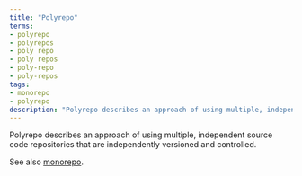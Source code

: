 ```yaml
---
title: "Polyrepo"
terms:
- polyrepo
- polyrepos
- poly repo
- poly repos
- poly-repo
- poly-repos
tags:
- monorepo
- polyrepo
description: "Polyrepo describes an approach of using multiple, independent source code repositories that are independently versioned and controlled."
---
```

Polyrepo describes an approach of using multiple, independent source code repositories that are independently versioned and controlled.

See also [monorepo](/reference/glossary/monorepo).
